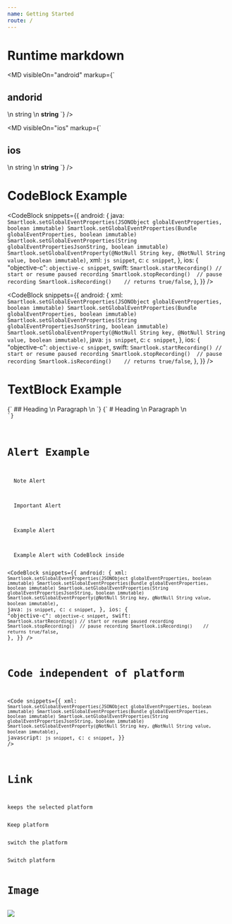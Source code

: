 ```yaml
---
name: Getting Started
route: /
---
```





# Runtime markdown
<MD visibleOn="android" markup={`
## andorid
\n
string
\n
__string__
`} />


<MD visibleOn="ios" markup={`
## ios
\n
string
\n
__string__
`} />

# CodeBlock Example


<CodeBlock
  snippets={{
    android: {
      java: `
Smartlook.setGlobalEventProperties(JSONObject globalEventProperties, boolean immutable)
Smartlook.setGlobalEventProperties(Bundle globalEventProperties, boolean immutable)
Smartlook.setGlobalEventProperties(String globalEventPropertiesJsonString, boolean immutable)
Smartlook.setGlobalEventProperty(@NotNull String key, @NotNull String value, boolean immutable)
      `,
      xml: `
js snippet
      `,
      c: `
c snippet
      `,
    },
    ios: {
      "objective-c": `
objective-c snippet
      `,
      swift: `
Smartlook.startRecording() // start or resume paused recording
Smartlook.stopRecording()  // pause recording
Smartlook.isRecording()    // returns true/false
      `,
    },
  }}
/>

<CodeBlock
  snippets={{
    android: {
      xml: `
Smartlook.setGlobalEventProperties(JSONObject globalEventProperties, boolean immutable)
Smartlook.setGlobalEventProperties(Bundle globalEventProperties, boolean immutable)
Smartlook.setGlobalEventProperties(String globalEventPropertiesJsonString, boolean immutable)
Smartlook.setGlobalEventProperty(@NotNull String key, @NotNull String value, boolean immutable)
      `,
      java: `
js snippet
      `,
      c: `
c snippet
      `,
    },
    ios: {
      "objective-c": `
objective-c snippet
      `,
      swift: `
Smartlook.startRecording() // start or resume paused recording
Smartlook.stopRecording()  // pause recording
Smartlook.isRecording()    // returns true/false
      `,
    },
  }}
/>

# TextBlock Example

<TextBlock kind="important" visibleOn="android">
{`
  ## Heading
  \n
  Paragraph
  \n
  <CodeBlock
    snippets={{
      android: {
        xml: \`
          xml snippet
        \`,
        java: \`
          java snippet
        \`,
      }
    }}
  />
`}
</TextBlock>

<TextBlock kind="example" visibleOn="android, ios">
{`
  # Heading
  \n
  Paragraph
  \n
  <Code
    snippets={{
      xml: \`
        xml snippet
      \`,
      java: \`
        java snippet
      \`,
    }}
  />
`}
</TextBlock>

# Alert Example

<Alert kind="note" visibleOn="android">
  Note Alert
</Alert>

<Alert kind="important" visibleOn="android">
  Important Alert
</Alert>

<Alert kind="example" visibleOn="android">
  Example Alert
</Alert>

<Alert kind="example">
  Example Alert with CodeBlock inside

  <CodeBlock
    snippets={{
      android: {
        xml: `
  Smartlook.setGlobalEventProperties(JSONObject globalEventProperties, boolean immutable)
  Smartlook.setGlobalEventProperties(Bundle globalEventProperties, boolean immutable)
  Smartlook.setGlobalEventProperties(String globalEventPropertiesJsonString, boolean immutable)
  Smartlook.setGlobalEventProperty(@NotNull String key, @NotNull String value, boolean immutable)
        `,
        java: `
  js snippet
        `,
        c: `
  c snippet
        `,
      },
      ios: {
        "objective-c": `
  objective-c snippet
        `,
        swift: `
  Smartlook.startRecording() // start or resume paused recording
  Smartlook.stopRecording()  // pause recording
  Smartlook.isRecording()    // returns true/false
        `,
      },
    }}
  />
</Alert>

# Code independent of platform

<Code
  snippets={{
    xml: `
Smartlook.setGlobalEventProperties(JSONObject globalEventProperties, boolean immutable)
Smartlook.setGlobalEventProperties(Bundle globalEventProperties, boolean immutable)
Smartlook.setGlobalEventProperties(String globalEventPropertiesJsonString, boolean immutable)
Smartlook.setGlobalEventProperty(@NotNull String key, @NotNull String value, boolean immutable)
`,
    javascript: `
js snippet
`,
    c: `
c snippet
`,
  }}
/>

# Link

keeps the selected platform

<Link to="/">Keep platform</Link>

switch the platform

<Link to="/" platform="ios">Switch platform</Link>

# Image

<img src={smartlook} />

